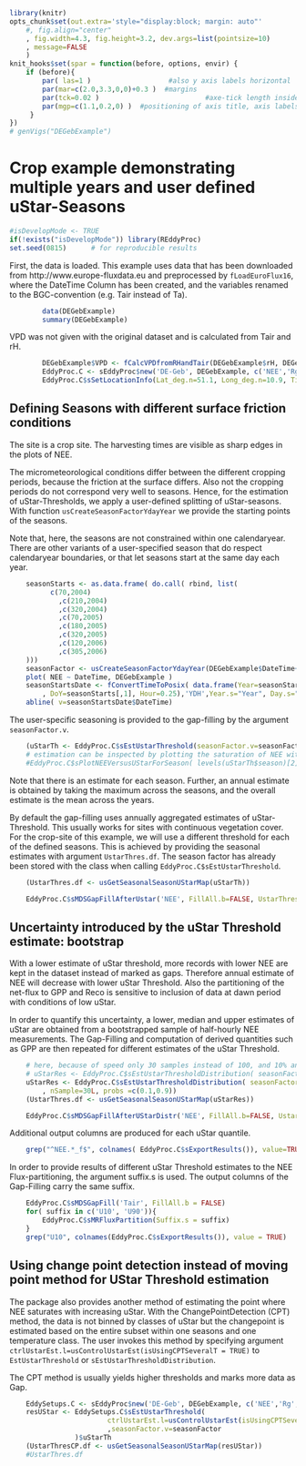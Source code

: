 <!--
%\VignetteEngine{knitr::knitr}
%\VignetteIndexEntry{DEGeb example: UStar estimation}
-->

```r
library(knitr)
opts_chunk$set(out.extra='style="display:block; margin: auto"'
    #, fig.align="center"
    , fig.width=4.3, fig.height=3.2, dev.args=list(pointsize=10)
    , message=FALSE
    )
knit_hooks$set(spar = function(before, options, envir) {
    if (before){
        par( las=1 )                   #also y axis labels horizontal
        par(mar=c(2.0,3.3,0,0)+0.3 )  #margins
        par(tck=0.02 )                          #axe-tick length inside plots             
        par(mgp=c(1.1,0.2,0) )  #positioning of axis title, axis labels, axis
     }
})
# genVigs("DEGebExample")
```

Crop example demonstrating multiple years and user defined uStar-Seasons
========================================================================

```r
#isDevelopMode <- TRUE
if(!exists("isDevelopMode")) library(REddyProc)
set.seed(0815)      # for reproducible results
```

First, the data is loaded. This example uses data that has been downloaded 
from http://www.europe-fluxdata.eu
and preprocessed by `fLoadEuroFlux16`, where the DateTime Column has been created, 
and the variables renamed to the BGC-convention (e.g. Tair instead of Ta).

```r
		data(DEGebExample)
		summary(DEGebExample)
```


VPD was not given with the original dataset and is calculated from Tair and rH.
```r
		DEGebExample$VPD <- fCalcVPDfromRHandTair(DEGebExample$rH, DEGebExample$Tair)
		EddyProc.C <- sEddyProc$new('DE-Geb', DEGebExample, c('NEE','Rg','Tair','VPD', 'Ustar'))
		EddyProc.C$sSetLocationInfo(Lat_deg.n=51.1, Long_deg.n=10.9, TimeZone_h.n=1)  #Location of Gebesee
```

Defining Seasons with different surface friction conditions 
-----------------------------------------------------------

The site is a crop site. The harvesting times are visible as sharp edges in the plots of NEE.

The micrometeorological conditions differ between the different cropping periods,
because the friction at the surface differs.
Also not the cropping periods do not correspond very well to seasons.
Hence, for the estimation of uStar-Thresholds, we apply a user-defined splitting 
of uStar-seasons. With function `usCreateSeasonFactorYdayYear` we provide the starting
points of the seasons.  

Note that, here, the seasons are not constrained within one calendaryear. 
There are other variants of a user-specified season that do respect calendaryear boundaries, 
or that let seasons start at the same day each year. 

```r
	seasonStarts <- as.data.frame( do.call( rbind, list(
		  c(70,2004)
            ,c(210,2004)
            ,c(320,2004)
            ,c(70,2005)
            ,c(180,2005)
            ,c(320,2005)
            ,c(120,2006)
            ,c(305,2006) 		
	)))
	seasonFactor <- usCreateSeasonFactorYdayYear(DEGebExample$DateTime+15*60, starts=seasonStarts)
	plot( NEE ~ DateTime, DEGebExample )
	seasonStartsDate <- fConvertTimeToPosix( data.frame(Year=seasonStarts[,2]
		, DoY=seasonStarts[,1], Hour=0.25),'YDH',Year.s="Year", Day.s="DoY",Hour.s="Hour")
	abline( v=seasonStartsDate$DateTime)
```

The user-specific seasoning is provided to the gap-filling by the argument `seasonFactor.v`. 
```r
	(uStarTh <- EddyProc.C$sEstUstarThreshold(seasonFactor.v=seasonFactor)$uStarTh)
	# estimation can be inspected by plotting the saturation of NEE with UStar for the temperatures of one season
	#EddyProc.C$sPlotNEEVersusUStarForSeason( levels(uStarTh$season)[2] )
```

Note that there is an estimate for each season. Further, an annual estimate is obtained
by taking the maximum across the seasons, and the overall estimate is the mean across the years.

By default the gap-filling uses annually aggregated estimates of uStar-Threshold.
This usually works for sites with continuous vegetation cover.
For the crop-site of this example, we will use a different threshold for each of the defined seasons.
This is achieved by providing the seasonal estimates with argument `UstarThres.df`.
The season factor has already been stored with the class when calling `EddyProc.C$sEstUstarThreshold`. 

```r
	(UstarThres.df <- usGetSeasonalSeasonUStarMap(uStarTh))
```	
```r
	EddyProc.C$sMDSGapFillAfterUstar('NEE', FillAll.b=FALSE, UstarThres.df=UstarThres.df, Verbose.b=FALSE)
```		


Uncertainty introduced by the uStar Threshold estimate: bootstrap  
-----------------------------------------------------------------

With a lower estimate of uStar threshold, more records with lower NEE are kept in 
the dataset instead of marked as gaps. Therefore annual estimate of NEE will decrease
with lower uStar Threshold. Also the partitioning of the net-flux to GPP and Reco is 
sensitive to inclusion of data at dawn period with conditions of low uStar.

In order to quantify this uncertainty, a lower, median and upper estimates of uStar 
are obtained from a bootstrapped sample of half-hourly NEE measurements.
The Gap-Filling and computation of derived quantities such as GPP are then repeated for
different estimates of the uStar Threshold.


```r
	# here, because of speed only 30 samples instead of 100, and 10% and 90% percentile instead of 5%,50%, and 95%
	# uStarRes <- EddyProc.C$sEstUstarThresholdDistribution( seasonFactor.v=seasonFactor )
	uStarRes <- EddyProc.C$sEstUstarThresholdDistribution( seasonFactor.v=seasonFactor
		, nSample=30L, probs =c(0.1,0.9))
	(UstarThres.df <- usGetSeasonalSeasonUStarMap(uStarRes))
```	
```r
	EddyProc.C$sMDSGapFillAfterUStarDistr('NEE', FillAll.b=FALSE, UstarThres.df=UstarThres.df)
```

Additional output columns are produced for each uStar quantile. 

```r
	grep("^NEE.*_f$", colnames( EddyProc.C$sExportResults()), value=TRUE )
```		
		
In order to provide results of different uStar Threshold estimates to the NEE Flux-partitioning, the 
argument suffix.s is used. The output columns of the Gap-Filling carry the same suffix.

```r
	EddyProc.C$sMDSGapFill('Tair', FillAll.b = FALSE)
	for( suffix in c('U10', 'U90')){
		EddyProc.C$sMRFluxPartition(Suffix.s = suffix)
	}
	grep("U10", colnames(EddyProc.C$sExportResults()), value = TRUE) 	
```

Using change point detection instead of moving point method for UStar Threshold estimation
------------------------------------------------------------------------------------------

The package also provides another method of estimating the point where NEE saturates with increasing uStar.
With the ChangePointDetection (CPT) method, the data is not binned by classes of uStar but the changepoint
is estimated based on the entire subset within one seasons and one temperature class.
The user invokes this method by specifying argument `ctrlUstarEst.l=usControlUstarEst(isUsingCPTSeveralT = TRUE)`
to `EstUstarThreshold` or `sEstUstarThresholdDistribution`.

The CPT method is usually yields higher thresholds and marks more data as Gap. 
  
```r
	EddySetups.C <- sEddyProc$new('DE-Geb', DEGebExample, c('NEE','Rg','Tair','VPD', 'Ustar'))
	resUStar <- EddySetups.C$sEstUstarThreshold(
						ctrlUstarEst.l=usControlUstarEst(isUsingCPTSeveralT = TRUE)
						,seasonFactor.v=seasonFactor
				)$uStarTh
	(UstarThresCP.df <- usGetSeasonalSeasonUStarMap(resUStar))
	#UstarThres.df
```


		




